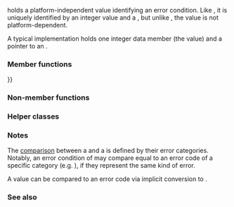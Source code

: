 {{cpp/title|error_condition}}
{{cpp/error/error_condition/navbar}}
{{ddcl|header=system_error|since=c++11|1=
class error_condition;
}}

{{tt|std::error_condition}} holds a platform-independent value identifying an error condition. Like {{lc|std::error_code}}, it is uniquely identified by an integer value and a {{lc|std::error_category}}, but unlike {{lc|std::error_code}}, the value is not platform-dependent.

A typical implementation holds one integer data member (the value) and a pointer to an {{lc|std::error_category}}.
 
===Member functions===
{{dsc begin}}
{{dsc inc|cpp/error/error_condition/dsc constructor}}
{{dsc inc|cpp/error/error_condition/dsc operator{{=}}}}
{{dsc inc|cpp/error/error_condition/dsc assign}}
{{dsc inc|cpp/error/error_condition/dsc clear}}
{{dsc inc|cpp/error/error_condition/dsc value}}
{{dsc inc|cpp/error/error_condition/dsc category}}
{{dsc inc|cpp/error/error_condition/dsc message}}
{{dsc inc|cpp/error/error_condition/dsc operator bool}}
{{dsc end}}

===Non-member functions===
{{dsc begin}}
{{dsc inc|cpp/error/error_condition/dsc operator_cmp}}
{{dsc end}}

===Helper classes===
{{dsc begin}}
{{dsc inc|cpp/error/error_condition/dsc is_error_condition_enum}}
{{dsc inc|cpp/error/error_condition/dsc hash}}
{{dsc end}}

===Notes===
The [[cpp/error/error_condition/operator_cmp|comparison]] between a {{lc|std::error_code}} and a {{tt|std::error_condition}} is defined by their error categories. Notably, an error condition of {{lc|std::generic_category}} may compare equal to an error code of a specific category (e.g. {{lc|std::system_category}}), if they represent the same kind of error.

A {{lc|std::errc}} value can be compared to an error code via implicit conversion to {{tt|std::error_condition}}.

{{example
|code=
#include &lt;cerrno&gt;
#include &lt;iostream&gt;
#include &lt;system_error&gt;
#include &lt;Windows.h&gt;

int main()
{
    std::error_code ec{ERROR_FILE_EXISTS, std::system_category()};
    std::error_condition econd{EEXIST, std::generic_category()};

    std::cout.setf(std::ios::boolalpha);
    std::cout &lt;&lt; (ec == econd) &lt;&lt; '\n'; // typically true&lt;!-- false with libc++, because libc++ treats generic_category() and system_category() as being equivalent, even on windows. See also https://github.com/llvm/llvm-project/pull/93101 --&gt;
    std::cout &lt;&lt; (ec == std::errc::file_exists) &lt;&lt; '\n'; // ditto
    std::cout &lt;&lt; (ec == make_error_code(std::errc::file_exists)) &lt;&lt; '\n'; // false:
                                                                     // different category
}
|p=true
|output=
true
true
false
}}

===See also===
{{dsc begin}}
{{dsc inc|cpp/error/dsc error_code}}
{{dsc inc|cpp/error/dsc error_category}}
{{dsc inc|cpp/error/errc/dsc make_error_condition}}
{{dsc end}}

{{langlinks|de|es|fr|it|ja|pt|ru|zh}}